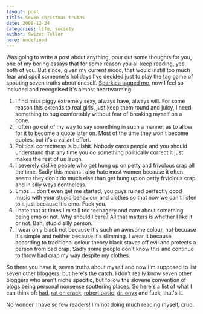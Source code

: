 ```yaml
---
layout: post
title: Seven christmas truths
date: 2008-12-24
categories: life, society
author: Swizec Teller
hero: undefined
---
```


Was going to write a post about anything, pour out some thoughts for you, one of my boring essays that for some reason you all keep reading, yes both of you. But since, given my current mood, that would instill too much fear and spoil someone's holidays I've decided just to play the tag game of spouting seven truths about oneself. [Sparkica tagged me](http://blog.mozganostroj.com/2008/12/24/sedem-resnic-ali-sedem-prasic/), now I feel so included and recognised it's almost heartwarming.

1.  I find miss piggy extremely sexy, always have, always will. For some reason this extends to real girls, just keep them round and juicy, I need something to hug comfortably without fear of breaking myself on a bone.
2.  I often go out of my way to say something in such a manner as to allow for it to become a quote later on. Most of the time they won't become quotes, but it's a valiant effort.
3.  Political correctness is bullshit. Nobody cares people and you should understand that any time you do something politically correct it just makes the rest of us laugh.
4.  I severely dislike people who get hung up on petty and frivolous crap all the time. Sadly this means I also hate most women because it often seems they don't do much else than get hung up on petty frviolous crap and in silly ways nontheless.
5.  Emos ... don't even get me started, you guys ruined perfectly good music with your stupid behaviour and clothes so that now we can't listen to it just because it's emo. Fuck you.
6.  I hate that at times I'm still too teenagery and care about something being emo or not. Why should I care? All that matters is whether I like it or not. Bah, stupid silly person.
7.  I wear only black not because it's such an awesome colour, not becuase it's simple and neither because it's slimming. I wear it because according to traditional colour theory black staves off evil and protects a person from bad crap. Sadly some people don't know this and continue to throw bad crap my way despite my clothes.



So there you have it, seven truths about myself and now I'm supposed to list seven other bloggers, but here's the catch. I don't really know seven other bloggers who aren't niche specific, but follow the slovene convention of blogs being personal nonsense sputtering places. So here's a list of what I can think of: [had](http://www.had.si/), [rat on crack](http://ratoncrack.blogspot.com/), [robert basic](http://robertbasic.com/blog/), [dr. onyx](http://dronyx.wordpress.com/) and fuck, that's it.

No wonder I have so few readers! I'm not doing much reading myself, crud.
